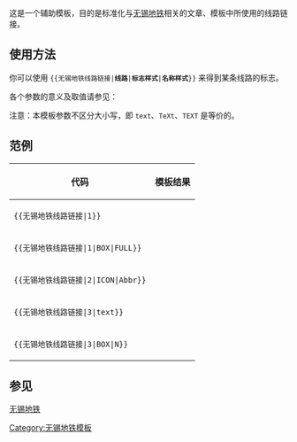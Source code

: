 <includeonly><!-- 在這裡加入模板的保护标识 --></includeonly><noinclude>{{Documentation subpage}}</noinclude>
<!-- 在本行下編輯模板說明 -->
这是一个辅助模板，目的是标准化与[[无锡地铁]]相关的文章、模板中所使用的线路链接。

== 使用方法 ==
你可以使用 <code>&#123;&#123;无锡地铁线路链接|'''线路'''|'''标志样式'''|'''名称样式'''}}</code> 来得到某条线路的标志。

各个参数的意义及取值请参见：{{主条目|Template:无锡地铁线路标志}}

注意：本模板参数不区分大小写，即 <code>text</code>、<code>TeXt</code>、<code>TEXT</code> 是等价的。

== 范例 ==
{| class="wikitable"
|-
! 代码 !! 模板结果
|-
| <code><nowiki>{{无锡地铁线路链接|1}}</nowiki></code>
| {{无锡地铁线路链接|1}}
|-
| <code><nowiki>{{无锡地铁线路链接|1|BOX|FULL}}</nowiki></code>
| {{无锡地铁线路链接|1|BOX|FULL}}
|-
| <code><nowiki>{{无锡地铁线路链接|2|ICON|Abbr}}</nowiki></code>
| {{无锡地铁线路链接|2|I|Abbr}}
|-
| <code><nowiki>{{无锡地铁线路链接|3|text}}</nowiki></code>
| {{无锡地铁线路链接|3|text}}
|-
| <code><nowiki>{{无锡地铁线路链接|3|BOX|N}}</nowiki></code>
| {{无锡地铁线路链接|3|BOX|N}}
|}

== 参见 ==
[[无锡地铁]]

<includeonly>
<!-- 本行下加入模板的分类 -->
[[Category:无锡地铁模板]]
</includeonly>
